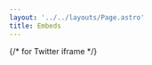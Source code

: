 ```yaml
---
layout: '../../layouts/Page.astro'
title: Embeds
---
```




{/* for Twitter iframe */}
<script async src="https://platform.twitter.com/widgets.js" />

back to [Index](/design)

## Embeds

### astro-embed

#### Tweet

<Tweet id="https://x.com/iximiuz/status/1803840469165642189" />

---

#### YouTube default 768px

<YouTube id="XlnmN4BfCxw" title="My custom title" />

#### YouTube size=full, params="start=557&end=575"

<YouTube id="eZXXa7ujoks" size="full" title="My custom title" params="start=557&end=575"/>

#### YouTube size=expand-sm

<YouTube id="dvyeoDBUtsU" size="expand-sm" title="My custom title"/>

#### YouTube size=expand-lg

<YouTube id="dvyeoDBUtsU" size="expand-lg" title="My custom title"/>

---

#### Vimeo

<Vimeo id="https://vimeo.com/32001208" />

---

#### Open graph link preview

<LinkPreview id="https://astro.build/blog/welcome-world/" />

---

### Social share

#### md

<Share size="md" />

#### sm

<Share size="sm" />